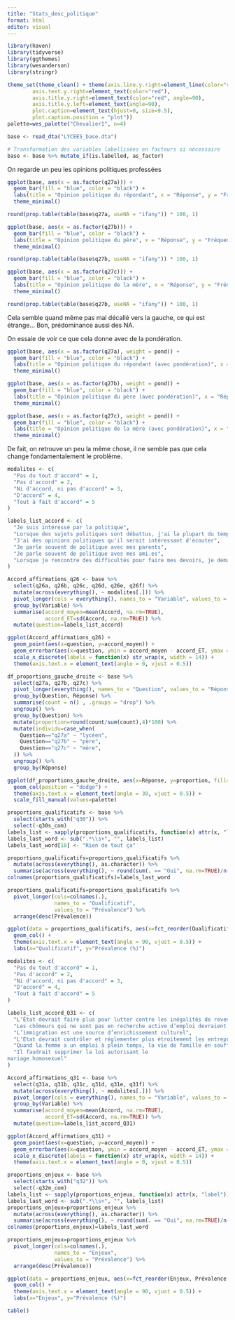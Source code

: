 ```yaml
---
title: "Stats_desc_politique"
format: html
editor: visual
---
```


```r
library(haven)
library(tidyverse)
library(ggthemes)
library(wesanderson)
library(stringr)
```

```r
theme_set(theme_clean() + theme(axis.line.y.right=element_line(color="red"),
        axis.text.y.right=element_text(color="red"),
        axis.title.y.right=element_text(color="red", angle=90),
        axis.title.y.left=element_text(angle=90),
        plot.caption=element_text(hjust=0, size=9.5),
        plot.caption.position = "plot"))
palette=wes_palette("Chevalier1", n=4)
```

```r
base <- read_dta("LYCEES_base.dta")

# Transformation des variables labellisées en facteurs si nécessaire
base <- base %>% mutate_if(is.labelled, as_factor)
```

On regarde un peu les opinions politiques professées

```r
ggplot(base, aes(x = as.factor(q27a))) +
  geom_bar(fill = "blue", color = "black") +
  labs(title = "Opinion politique du répondant", x = "Réponse", y = "Fréquence") +
  theme_minimal()

round(prop.table(table(base$q27a, useNA = "ifany")) * 100, 1)

ggplot(base, aes(x = as.factor(q27b))) +
  geom_bar(fill = "blue", color = "black") +
  labs(title = "Opinion politique du père", x = "Réponse", y = "Fréquence") +
  theme_minimal()

round(prop.table(table(base$q27b, useNA = "ifany")) * 100, 1)

ggplot(base, aes(x = as.factor(q27c))) +
  geom_bar(fill = "blue", color = "black") +
  labs(title = "Opinion politique de la mère", x = "Réponse", y = "Fréquence") +
  theme_minimal()

round(prop.table(table(base$q27b, useNA = "ifany")) * 100, 1)
```

Cela semble quand même pas mal décallé vers la gauche, ce qui est étrange... Bon, prédominance aussi des NA.

On essaie de voir ce que cela donne avec de la pondération.

```r
ggplot(base, aes(x = as.factor(q27a), weight = pond)) +
  geom_bar(fill = "blue", color = "black") +
  labs(title = "Opinion politique du répondant (avec pondération)", x = "Réponse", y = "Fréquence") +
  theme_minimal()

ggplot(base, aes(x = as.factor(q27b), weight = pond)) +
  geom_bar(fill = "blue", color = "black") +
  labs(title = "Opinion politique du père (avec pondération)", x = "Réponse", y = "Fréquence") +
  theme_minimal()

ggplot(base, aes(x = as.factor(q27c), weight = pond)) +
  geom_bar(fill = "blue", color = "black") +
  labs(title = "Opinion politique de la mère (avec pondération)", x = "Réponse", y = "Fréquence") +
  theme_minimal()
```

De fait, on retrouve un peu la même chose, il ne semble pas que cela change fondamentalement le problème.

```r
modalites <- c(
  "Pas du tout d'accord" = 1,
  "Pas d'accord" = 2,
  "Ni d'accord, ni pas d'accord" = 3,
  "D'accord" = 4,
  "Tout à fait d'accord" = 5
)

labels_list_accord <- c(
  "Je suis intéressé par la politique",
  "Lorsque des sujets politiques sont débattus, j'ai la plupart du temps quelque chose à dire",
  "J'ai des opinions politiques qu'il serait intéressant d'écouter",
  "Je parle souvent de politique avec mes parents",
  "Je parle souvent de politique aves mes ami.es",
  "Lorsque je rencontre des difficultés pour faire mes devoirs, je demande de l'aide à mes parents"
)

Accord_affirmations_q26 <- base %>%
  select(q26a, q26b, q26c, q26d, q26e, q26f) %>%
  mutate(across(everything(), ~ modalites[.])) %>%
  pivot_longer(cols = everything(), names_to = "Variable", values_to = "Accord") %>%
  group_by(Variable) %>%
  summarise(accord_moyen=mean(Accord, na.rm=TRUE),
            accord_ET=sd(Accord, na.rm=TRUE)) %>%
  mutate(question=labels_list_accord)

ggplot(Accord_affirmations_q26) +
  geom_point(aes(x=question, y=accord_moyen)) +
  geom_errorbar(aes(x=question, ymin = accord_moyen - accord_ET, ymax = accord_moyen + accord_ET), width = 0.2) +
  scale_x_discrete(labels = function(x) str_wrap(x, width = 14)) +
  theme(axis.text.x = element_text(angle = 0, vjust = 0.5))
```

```r
df_proportions_gauche_droite <- base %>%
  select(q27a, q27b, q27c) %>%  
  pivot_longer(everything(), names_to = "Question", values_to = "Réponse") %>%
  group_by(Question, Réponse) %>%
  summarise(count = n() , .groups = "drop") %>%
  ungroup() %>%
  group_by(Question) %>%
  mutate(proportion=round(count/sum(count),4)*100) %>%
  mutate(individu=case_when(
    Question=="q27a" ~ "lycéen",
    Question=="q27b" ~ "père",
    Question=="q27c" ~ "mère",
  )) %>%
  ungroup() %>%
  group_by(Réponse)

ggplot(df_proportions_gauche_droite, aes(x=Réponse, y=proportion, fill=individu)) +
  geom_col(position = "dodge") +
  theme(axis.text.x = element_text(angle = 30, vjust = 0.5)) +
  scale_fill_manual(values=palette)
```

```r
proportions_qualificatifs <- base %>%
  select(starts_with("q30")) %>%
  select(-q30s_com)
labels_list <- sapply(proportions_qualificatifs, function(x) attr(x, "label"))
labels_last_word <- sub(".*\\s+", "", labels_list)
labels_last_word[18] <- "Rien de tout ça"

proportions_qualificatifs=proportions_qualificatifs %>%
  mutate(across(everything(), as.character)) %>%
  summarise(across(everything(), ~ round(sum(. == "Oui", na.rm=TRUE)/n(), 4)*100))
colnames(proportions_qualificatifs)=labels_last_word

proportions_qualificatifs=proportions_qualificatifs %>%
  pivot_longer(cols=colnames(.),
               names_to = "Qualificatif",
               values_to = "Prévalence") %>%
  arrange(desc(Prévalence))

ggplot(data = proportions_qualificatifs, aes(x=fct_reorder(Qualificatif, Prévalence, .desc=TRUE), y=Prévalence)) +
  geom_col() +
  theme(axis.text.x = element_text(angle = 90, vjust = 0.5)) +
  labs(x="Qualificatif", y="Prévalence (%)")
```

```r
modalites <- c(
  "Pas du tout d'accord" = 1,
  "Pas d'accord" = 2,
  "Ni d'accord, ni pas d'accord" = 3,
  "D'accord" = 4,
  "Tout à fait d'accord" = 5
)

labels_list_accord_Q31 <- c(
  "L’État devrait faire plus pour lutter contre les inégalités de revenu",
  "Les chômeurs qui ne sont pas en recherche active d’emploi devraient perdre leur allocation",
  "L’immigration est une source d’enrichissement culturel",
  "L'Etat devrait contrôler et réglementer plus étroitement les entreprises",
  "Quand la femme a un emploi à plein temps, la vie de famille en souffre",
  "Il faudrait supprimer la loi autorisant le
mariage homosexuel"
)

Accord_affirmations_q31 <- base %>%
  select(q31a, q31b, q31c, q31d, q31e, q31f) %>%
  mutate(across(everything(), ~ modalites[.])) %>%
  pivot_longer(cols = everything(), names_to = "Variable", values_to = "Accord") %>%
  group_by(Variable) %>%
  summarise(accord_moyen=mean(Accord, na.rm=TRUE),
            accord_ET=sd(Accord, na.rm=TRUE)) %>%
  mutate(question=labels_list_accord_Q31)

ggplot(Accord_affirmations_q31) +
  geom_point(aes(x=question, y=accord_moyen)) +
  geom_errorbar(aes(x=question, ymin = accord_moyen - accord_ET, ymax = accord_moyen + accord_ET), width = 0.2) +
  scale_x_discrete(labels = function(x) str_wrap(x, width = 14)) +
  theme(axis.text.x = element_text(angle = 0, vjust = 0.5))
```

```r
proportions_enjeux <- base %>%
  select(starts_with("q32")) %>%
  select(-q32m_com)
labels_list <- sapply(proportions_enjeux, function(x) attr(x, "label"))
labels_last_word <- sub(".*\\s+", "", labels_list)
proportions_enjeux=proportions_enjeux %>%
  mutate(across(everything(), as.character)) %>%
  summarise(across(everything(), ~ round(sum(. == "Oui", na.rm=TRUE)/n(), 4)*100))
colnames(proportions_enjeux)=labels_last_word

proportions_enjeux=proportions_enjeux %>%
  pivot_longer(cols=colnames(.),
               names_to = "Enjeux",
               values_to = "Prévalence") %>%
  arrange(desc(Prévalence))

ggplot(data = proportions_enjeux, aes(x=fct_reorder(Enjeux, Prévalence, .desc=TRUE), y=Prévalence)) +
  geom_col() +
  theme(axis.text.x = element_text(angle = 90, vjust = 0.5)) +
  labs(x="Enjeux", y="Prévalence (%)")
```
```r
table()
```

